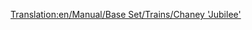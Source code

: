 [[Translation:en/Manual/Base Set/Trains/Chaney 'Jubilee']]
{{it/Manuale/Set base/Treni/StatLocomotive|Image=[[File:en/Manual/Base Set/Trains/Chaneyjubilee.png]]
|Name=Chaney "Jubilee"
|Costo=30.468
|Velocità=112
|Peso=131 
|Potenza=746
|Sforzo=38.850
|Kn=381
|Annuale=3.936
|Progettata=1934
|Vita=21
|Clima=
*Temperato
|Descrizione=La locomotiva di partenza di fascia media per il clima temperato in TTD. Non così economica da gestire come la Kirby Paul Tank, e non così veloce o potente come la Ginzu A4. Ma ancora utile se vuoi un equilibrio.
|Real-life = Questo è la [http://en.wikipedia.org/wiki/LMS_Jubilee_Class LMS Stanier "Jubilee"], una locomotiva creata concepita per il trasporto espresso secondario dei passeggeri. Un possibile equivalente nella vita reale potrebbe essere la "Jubilee Class"
}}